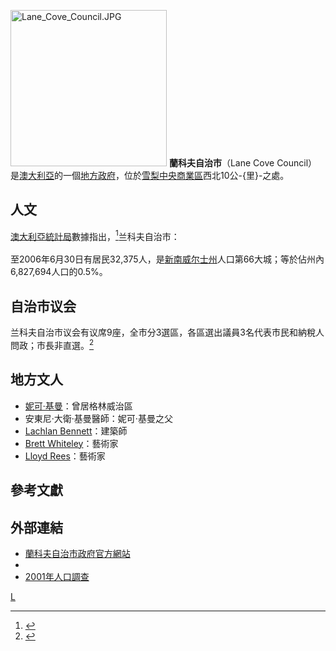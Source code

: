 {{Link style|time=2015-12-12T05:12:51+00:00}}
{{noteTA
| G1 = 地名|zh-hans:莱恩科夫;zh-hant:蘭科夫
}}
{{Infobox Australian Place | type = lga 
| name     = 蘭科夫自治市
| state    = 新南威尔士州
| image    = Lane cove lga sydney.png
| caption  = 
| pop      = 32,111
| density  = 3055
| area     = 11
| est      = 
| seat     = Lane Cove
| mayor    = Ian Longbottom
| region   = [[悉尼|雪梨]]
| logo     = 
| url      = http://www.lanecove.nsw.gov.au/
| stategov = 
| fedgov   = 北雪梨
| near-nw  = [[萊德市|萊德市]]
| near-n   = [[威樂比市|威樂比市]]
| near-ne  = [[威樂比市|威樂比市]]
| near-e   = [[北悉尼議會|北悉尼議會]]
| near-w   = [[萊德市|萊德市]]
| near-sw  = [[獵人谷自治市|獵人谷自治市]]
| near-s   = [[加拿大灣市|加拿大灣市]]
| near-se  = [[萊卡特自治市|萊卡特自治市]]/[[雪梨市|雪梨市]]
}}
[[Image:Lane_Cove_Council.JPG|250px]]
'''蘭科夫自治市'''（Lane Cove Council）是[[澳大利亞|澳大利亞]]的一個[[地方政府區域|地方政府]]，位於[[雪梨中央商業區|雪梨中央商業區]]西北10公-{里}-之處。

== 人文 ==
[[澳大利亞統計局|澳大利亞統計局]]數據指出，<ref>{{cite web 
  | publisher = [[Australian_Bureau_of_Statistics|Australian Bureau of Statistics]] 
  | title = Regional Population Growth, Australia, 2005-06 (catalogue no.: 3218.0) 
  | url = http://abs.gov.au 
  | accessdate = 2007-03-12 
  | archive-date = 2011-06-29 
  | archive-url = https://web.archive.org/web/20110629070252/http://www.abs.gov.au/ 
  | dead-url = no 
  }}</ref>兰科夫自治市：
<br /><br />
至2006年6月30日有居民32,375人，是[[新南威尔士州|新南威尔士州]]人口第66大城；等於佔州內6,827,694人口的0.5%。


== 自治市议会 ==
兰科夫自治市议会有议席9座，全市分3選區，各區選出議員3名代表市民和納稅人問政；市長非直選。<ref name=EC>{{cite web|url = http://www.lg.elections.nsw.gov.au/LGE2008/result.Lane_Cove.html|title = Lane Cove Municipal Council|work = 2008 Election results|publisher = Electoral Commission NSW|accessdate = 2009-08-02}}{{Dead link|date=2019年11月 |bot=InternetArchiveBot |fix-attempted=yes }}</ref> 

==地方文人==
*[[妮可·基嫚|妮可·基曼]]：曾居格林威治區
*安東尼·大衛·基曼醫師：妮可·基曼之父
*[[:en:Lachlan_Bennett|Lachlan Bennett]]：建築師
*[[:en:Brett_Whiteley|Brett Whiteley]]：藝術家
*[[:en:Lloyd_Rees|Lloyd Rees]]：藝術家

==參考文獻==
{{Reflist}}

==外部連結==
* [http://www.lanecove.nsw.gov.au/ 蘭科夫自治市政府官方網站] {{Wayback|url=http://www.lanecove.nsw.gov.au/ |date=20190618225342 }}
* {{dmoz|Regional/Oceania/Australia/New_South_Wales/Localities/L/Lane_Cove|Lane Cove}}
* [http://www.abs.gov.au/Ausstats/ABS@Census.nsf/0/FAA64BCC4F3A75DACA256BBE0083BA31?Open#CensusCounts 2001年人口調查] {{Wayback|url=http://www.abs.gov.au/Ausstats/ABS@Census.nsf/0/FAA64BCC4F3A75DACA256BBE0083BA31?Open#CensusCounts |date=20190616094301 }}

{{Sydney regions}}

{{coord|33|45|S|151|09|E|display=title|region:AU_type:adm2nd_source:dewiki}}

[[Category:悉尼地方政府區域|L]]
